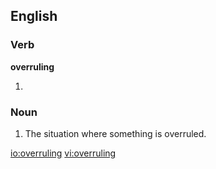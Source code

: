 
==English==

===Verb===
'''overruling'''

# {{present participle of|[[overrule]]}}

===Noun===
{{en-noun}}

# The situation where something is overruled.

[[io:overruling]]
[[vi:overruling]]